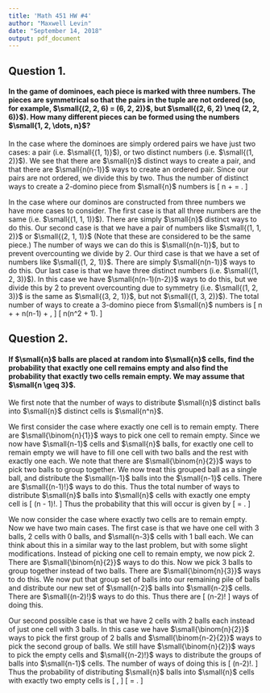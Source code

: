 ```yaml
---
title: 'Math 451 HW #4'
author: "Maxwell Levin"
date: "September 14, 2018"
output: pdf_document
---
```



## Question 1.

#### In the game of dominoes, each piece is marked with three numbers. The pieces are symmetrical so that the pairs in the tuple are not ordered (so, for example, $\small{(2, 2, 6) = (6, 2, 2)}$, but $\small{(2, 6, 2) \neq (2, 2, 6)}$). How many different pieces can be formed using the numbers $\small{1, 2, \dots, n}$?

In the case where the dominoes are simply ordered pairs we have just two cases: a pair (i.e. $\small{(1, 1)}$), or two distinct numbers (i.e. $\small{(1, 2)}$). We see that there are $\small{n}$ distinct ways to create a pair, and that there are $\small{n(n-1)}$ ways to create an ordered pair. Since our pairs are not ordered, we divide this by two. Thus the number of distinct ways to create a 2-domino piece from $\small{n}$ numbers is
\[
  n + \frac{n(n-1)}{2} = \frac{n(n+1)}{2}.
\]

In the case where our dominos are constructed from three numbers we have more cases to consider. The first case is that all three numbers are the same (i.e. $\small{(1, 1, 1)}$). There are simply $\small{n}$ distinct ways to do this. Our second case is that we have a pair of numbers like $\small{(1, 1, 2)}$ or $\small{(2, 1, 1)}$ (Note that these are considered to be the same piece.) The number of ways we can do this is $\small{n(n-1)}$, but to prevent overcounting we divide by 2. Our third case is that we have a set of numbers like $\small{(1, 2, 1)}$. There are simply $\small{n(n-1)}$ ways to do this. Our last case is that we have three distinct numbers (i.e. $\small{(1, 2, 3)}$). In this case we have $\small{n(n-1)(n-2)}$ ways to do this, but we divide this by 2 to prevent overcounting due to symmetry (i.e. $\small{(1, 2, 3)}$ is the same as $\small{(3, 2, 1)}$, but not $\small{(1, 3, 2)}$). The total number of ways to create a 3-domino piece from $\small{n}$ numbers is
\[
  n + \frac{n(n-1)}{2} + n(n-1) + \frac{n(n-1)(n-2)}{2},
\]
\[
  \frac{1}{2}n(n^2 + 1).
\]

## Question 2.

#### If $\small{n}$ balls are placed at random into $\small{n}$ cells, find the probability that exactly one cell remains empty and also find the probability that exactly two cells remain empty. We may assume that $\small{n \geq 3}$.


We first note that the number of ways to distribute $\small{n}$ distinct balls into $\small{n}$ distinct cells is $\small{n^n}$. 

We first consider the case where exactly one cell is to remain empty. There are $\small{\binom{n}{1}}$ ways to pick one cell to remain empty. Since we now have $\small{n-1}$ cells and $\small{n}$ balls, for exactly one cell to remain empty we will have to fill one cell with two balls and the rest with exactly one each. We note that there are $\small{\binom{n}{2}}$ ways to pick two balls to group together. We now treat this grouped ball as a single ball, and distribute the $\small{n-1}$ balls into the $\small{n-1}$ cells. There are $\small{(n-1)!}$ ways to do this. Thus the total number of ways to distribute $\small{n}$ balls into $\small{n}$ cells with exactly one empty cell is
\[
  \binom{n}{1} \binom{n}{2} (n - 1)!.
\]
Thus the probability that this will occur is given by
\[
  \frac{\binom{n}{1} \binom{n}{2} (n - 1)!}{n^n} = \frac{\binom{n}{2}n!}{n^n}.
\]

We now consider the case where exactly two cells are to remain empty. Now we have two main cases. The first case is that we have one cell with 3 balls, 2 cells with 0 balls, and $\small{n-3}$ cells with 1 ball each. We can think about this in a similar way to the last problem, but with some slight modifications. Instead of picking one cell to remain empty, we now pick 2. There are $\small{\binom{n}{2}}$ ways to do this. Now we pick 3 balls to group together instead of two balls. There are $\small{\binom{n}{3}}$ ways to do this. We now put that group set of balls into our remaining pile of balls and distribute our new set of $\small{n-2}$ balls into $\small{n-2}$ cells. There are $\small{(n-2)!}$ ways to do this. Thus there are 
\[
  \binom{n}{2} \binom{n}{3} (n-2)!
\]
ways of doing this.

Our second possible case is that we have 2 cells with 2 balls each instead of just one cell with 3 balls. In this case we have $\small{\binom{n}{2}}$ ways to pick the first group of 2 balls and $\small{\binom{n-2}{2}}$ ways to pick the second group of balls. We still have $\small{\binom{n}{2}}$ ways to pick the empty cells and $\small{(n-2)!}$ ways to distribute the groups of balls into $\small{n-1}$ cells. The number of ways of doing this is
\[
  \binom{n}{2} \binom{n-2}{2} \binom{n}{2} (n-2)!.
\]
Thus the probability of distributing $\small{n}$ balls into $\small{n}$ cells with exactly two empty cells is
\[
  \frac{\binom{n}{2} \binom{n}{3} (n-2)! + \binom{n}{2} \binom{n-2}{2} \binom{n}{2} (n-2)!}{n^n},
\]
\[
  = \frac{n!\left(\binom{n}{3} + \binom{n}{2}\binom{n-2}{2}\right)}{2n^n}.
\]
